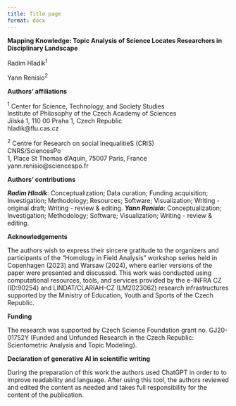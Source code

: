 ```yaml
---
title: Title page
format: docx
---
```


__Mapping Knowledge: Topic Analysis of Science Locates Researchers in Disciplinary Landscape__

Radim Hladík^1^  

Yann Renisio^2^

__Authors' affiliations__

^1^ Center for Science, Technology, and Society Studies  
Institute of Philosophy of the Czech Academy of Sciences  
Jilská 1, 110 00 Praha 1, Czech Republic  
hladik@flu.cas.cz
  

^2^  Centre for Research on social InequalitieS (CRIS)  
CNRS/SciencesPo  
1, Place St Thomas d'Aquin, 75007 Paris, France  
yann.renisio@sciencespo.fr

__Authors' contributions__

__*Radim Hladík*__: Conceptualization; Data curation; Funding acquisition; Investigation; Methodology; Resources; Software; Visualization; Writing - original draft; Writing - review & editing. __*Yann Renisio*__: Conceptualization; Investigation; Methodology; Software; Visualization; Writing - review & editing.

__Acknowledgements__

The authors wish to express their sincere gratitude to the organizers and participants of the "Homology in Field Analysis" workshop series held in Copenhagen (2023) and Warsaw (2024), where earlier versions of the paper were presented and discussed. This work was conducted using computational resources, tools, and services provided by the e-INFRA CZ (ID:90254) and LINDAT/CLARIAH-CZ (LM2023062) research infrastructures supported by the Ministry of Education, Youth and Sports of the Czech Republic.

__Funding__

The research was supported by Czech Science Foundation grant no. GJ20-01752Y (Funded and Unfunded Research in the Czech Republic: Scientometric Analysis and Topic Modeling).

__Declaration of generative AI in scientific writing__

During the preparation of this work the authors used ChatGPT in order to to improve readability and language. After using this tool, the authors reviewed and edited the content as needed and takes full responsibility for the content of the publication.
